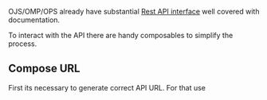 
<Meta title="Guide/API interactions" />

OJS/OMP/OPS already have substantial [Rest API interface](https://docs.pkp.sfu.ca/dev/api/ojs/3.4) well covered with documentation.

To interact with the API there are handy composables to simplify the process.

## Compose URL

First its necessary to generate correct API URL. For that use
